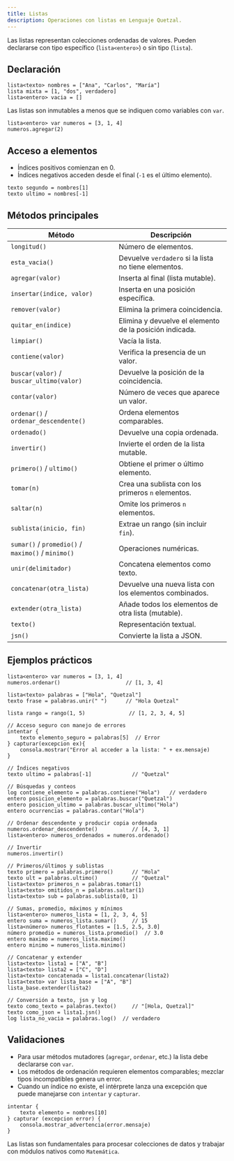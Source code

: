 ```yaml
---
title: Listas
description: Operaciones con listas en Lenguaje Quetzal.
---
```


Las listas representan colecciones ordenadas de valores. Pueden declararse con tipo específico (`lista<entero>`) o sin tipo (`lista`).

## Declaración

```qz
lista<texto> nombres = ["Ana", "Carlos", "María"]
lista mixta = [1, "dos", verdadero]
lista<entero> vacia = []
```

Las listas son inmutables a menos que se indiquen como variables con `var`.

```qz
lista<entero> var numeros = [3, 1, 4]
numeros.agregar(2)
```

## Acceso a elementos

- Índices positivos comienzan en 0.
- Índices negativos acceden desde el final (`-1` es el último elemento).

```qz
texto segundo = nombres[1]
texto ultimo = nombres[-1]
```

## Métodos principales

| Método | Descripción |
|--------|-------------|
| `longitud()` | Número de elementos. |
| `esta_vacia()` | Devuelve `verdadero` si la lista no tiene elementos. |
| `agregar(valor)` | Inserta al final (lista mutable). |
| `insertar(indice, valor)` | Inserta en una posición específica. |
| `remover(valor)` | Elimina la primera coincidencia. |
| `quitar_en(indice)` | Elimina y devuelve el elemento de la posición indicada. |
| `limpiar()` | Vacía la lista. |
| `contiene(valor)` | Verifica la presencia de un valor. |
| `buscar(valor)` / `buscar_ultimo(valor)` | Devuelve la posición de la coincidencia. |
| `contar(valor)` | Número de veces que aparece un valor. |
| `ordenar()` / `ordenar_descendente()` | Ordena elementos comparables. |
| `ordenado()` | Devuelve una copia ordenada. |
| `invertir()` | Invierte el orden de la lista mutable. |
| `primero()` / `ultimo()` | Obtiene el primer o último elemento. |
| `tomar(n)` | Crea una sublista con los primeros `n` elementos. |
| `saltar(n)` | Omite los primeros `n` elementos. |
| `sublista(inicio, fin)` | Extrae un rango (sin incluir `fin`). |
| `sumar()` / `promedio()` / `maximo()` / `minimo()` | Operaciones numéricas. |
| `unir(delimitador)` | Concatena elementos como texto. |
| `concatenar(otra_lista)` | Devuelve una nueva lista con los elementos combinados. |
| `extender(otra_lista)` | Añade todos los elementos de otra lista (mutable). |
| `texto()` | Representación textual. |
| `jsn()` | Convierte la lista a JSON. |

## Ejemplos prácticos

```qz
lista<entero> var numeros = [3, 1, 4]
numeros.ordenar()                     // [1, 3, 4]

lista<texto> palabras = ["Hola", "Quetzal"]
texto frase = palabras.unir(" ")      // "Hola Quetzal"

lista rango = rango(1, 5)              // [1, 2, 3, 4, 5]
 
// Acceso seguro con manejo de errores
intentar {
    texto elemento_seguro = palabras[5]  // Error
} capturar(excepcion ex){
    consola.mostrar("Error al acceder a la lista: " + ex.mensaje)
}

// Índices negativos
texto ultimo = palabras[-1]             // "Quetzal"

// Búsquedas y conteos
log contiene_elemento = palabras.contiene("Hola")   // verdadero
entero posicion_elemento = palabras.buscar("Quetzal")
entero posicion_ultimo = palabras.buscar_ultimo("Hola")
entero ocurrencias = palabras.contar("Hola")

// Ordenar descendente y producir copia ordenada
numeros.ordenar_descendente()           // [4, 3, 1]
lista<entero> numeros_ordenados = numeros.ordenado()

// Invertir
numeros.invertir()

// Primeros/últimos y sublistas
texto primero = palabras.primero()      // "Hola"
texto ult = palabras.ultimo()           // "Quetzal"
lista<texto> primeros_n = palabras.tomar(1)
lista<texto> omitidos_n = palabras.saltar(1)
lista<texto> sub = palabras.sublista(0, 1)

// Sumas, promedio, máximos y mínimos
lista<entero> numeros_lista = [1, 2, 3, 4, 5]
entero suma = numeros_lista.sumar()     // 15
lista<número> numeros_flotantes = [1.5, 2.5, 3.0]
número promedio = numeros_lista.promedio()  // 3.0
entero maximo = numeros_lista.maximo()
entero minimo = numeros_lista.minimo()

// Concatenar y extender
lista<texto> lista1 = ["A", "B"]
lista<texto> lista2 = ["C", "D"]
lista<texto> concatenada = lista1.concatenar(lista2)
lista<texto> var lista_base = ["A", "B"]
lista_base.extender(lista2)

// Conversión a texto, jsn y log
texto como_texto = palabras.texto()     // "[Hola, Quetzal]"
texto como_json = lista1.jsn()
log lista_no_vacia = palabras.log()  // verdadero
```

## Validaciones

- Para usar métodos mutadores (`agregar`, `ordenar`, etc.) la lista debe declararse con `var`.
- Los métodos de ordenación requieren elementos comparables; mezclar tipos incompatibles genera un error.
- Cuando un índice no existe, el intérprete lanza una excepción que puede manejarse con `intentar` y `capturar`.

```qz
intentar {
    texto elemento = nombres[10]
} capturar (excepcion error) {
    consola.mostrar_advertencia(error.mensaje)
}
```

Las listas son fundamentales para procesar colecciones de datos y trabajar con módulos nativos como `Matemática`.
